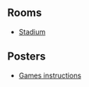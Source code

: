 {{CPW|Stadium Games}}

==Rooms==
*[[Media:RoomsRink-Stadium Games.swf|Stadium]]

==Posters==
*[[Media:CloseUpsStadiumPoster.swf|Games instructions]]